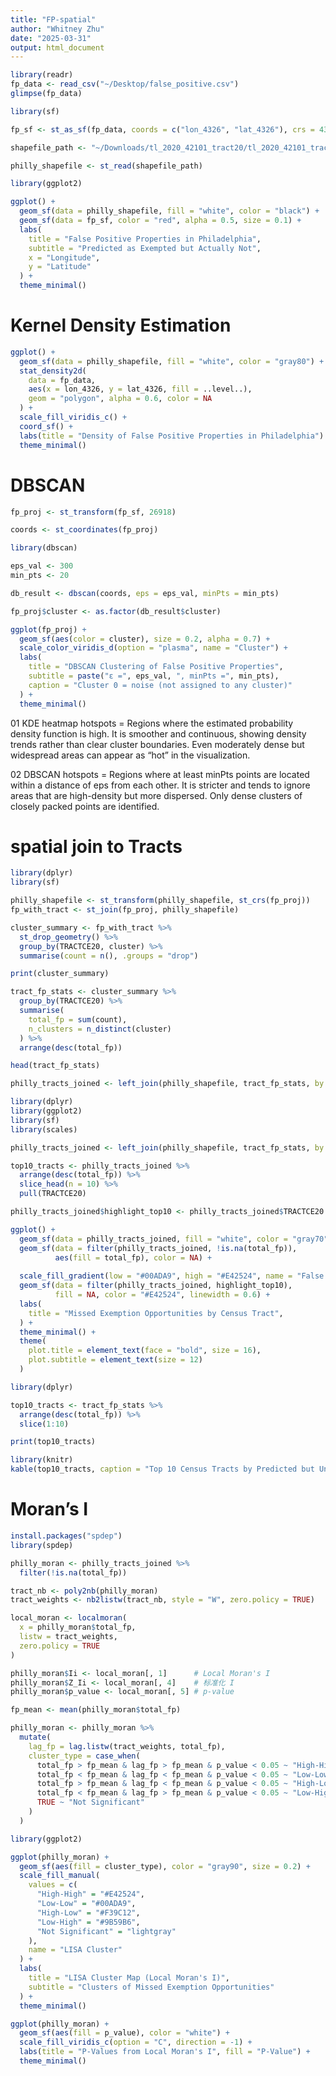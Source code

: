 ```yaml
---
title: "FP-spatial"
author: "Whitney Zhu"
date: "2025-03-31"
output: html_document
---
```


```r
library(readr)
fp_data <- read_csv("~/Desktop/false_positive.csv")
glimpse(fp_data)
```

```r
library(sf)

fp_sf <- st_as_sf(fp_data, coords = c("lon_4326", "lat_4326"), crs = 4326)
```

```r
shapefile_path <- "~/Downloads/tl_2020_42101_tract20/tl_2020_42101_tract20.shp"

philly_shapefile <- st_read(shapefile_path)
```

```r
library(ggplot2)

ggplot() +
  geom_sf(data = philly_shapefile, fill = "white", color = "black") +  
  geom_sf(data = fp_sf, color = "red", alpha = 0.5, size = 0.1) +       
  labs(
    title = "False Positive Properties in Philadelphia",
    subtitle = "Predicted as Exempted but Actually Not",
    x = "Longitude",
    y = "Latitude"
  ) +
  theme_minimal()
```
# Kernel Density Estimation
```r
ggplot() +
  geom_sf(data = philly_shapefile, fill = "white", color = "gray80") +
  stat_density2d(
    data = fp_data, 
    aes(x = lon_4326, y = lat_4326, fill = ..level..), 
    geom = "polygon", alpha = 0.6, color = NA
  ) +
  scale_fill_viridis_c() +
  coord_sf() +
  labs(title = "Density of False Positive Properties in Philadelphia") +
  theme_minimal()

```

# DBSCAN
```r
fp_proj <- st_transform(fp_sf, 26918)

coords <- st_coordinates(fp_proj)
```


```r
library(dbscan)

eps_val <- 300   
min_pts <- 20    

db_result <- dbscan(coords, eps = eps_val, minPts = min_pts)

fp_proj$cluster <- as.factor(db_result$cluster)
```

```r
ggplot(fp_proj) +
  geom_sf(aes(color = cluster), size = 0.2, alpha = 0.7) +
  scale_color_viridis_d(option = "plasma", name = "Cluster") +
  labs(
    title = "DBSCAN Clustering of False Positive Properties",
    subtitle = paste("ε =", eps_val, ", minPts =", min_pts),
    caption = "Cluster 0 = noise (not assigned to any cluster)"
  ) +
  theme_minimal()
```



01 KDE heatmap hotspots = Regions where the estimated probability density function is high.
It is smoother and continuous, showing density trends rather than clear cluster boundaries.
Even moderately dense but widespread areas can appear as "hot" in the visualization.

02 DBSCAN hotspots = Regions where at least minPts points are located within a distance of eps from each other.
It is stricter and tends to ignore areas that are high-density but more dispersed.
Only dense clusters of closely packed points are identified.


# spatial join to Tracts

```r

library(dplyr)
library(sf)

philly_shapefile <- st_transform(philly_shapefile, st_crs(fp_proj))
fp_with_tract <- st_join(fp_proj, philly_shapefile)

cluster_summary <- fp_with_tract %>%
  st_drop_geometry() %>%
  group_by(TRACTCE20, cluster) %>%
  summarise(count = n(), .groups = "drop")

print(cluster_summary)
```

```r
tract_fp_stats <- cluster_summary %>%
  group_by(TRACTCE20) %>%
  summarise(
    total_fp = sum(count),
    n_clusters = n_distinct(cluster)
  ) %>%
  arrange(desc(total_fp))

head(tract_fp_stats)
```

```r
philly_tracts_joined <- left_join(philly_shapefile, tract_fp_stats, by = "TRACTCE20")
```

```r
library(dplyr)
library(ggplot2)
library(sf)
library(scales)

philly_tracts_joined <- left_join(philly_shapefile, tract_fp_stats, by = "TRACTCE20")

top10_tracts <- philly_tracts_joined %>%
  arrange(desc(total_fp)) %>%
  slice_head(n = 10) %>%
  pull(TRACTCE20)

philly_tracts_joined$highlight_top10 <- philly_tracts_joined$TRACTCE20 %in% top10_tracts

ggplot() +
  geom_sf(data = philly_tracts_joined, fill = "white", color = "gray70", size = 0.3) +
  geom_sf(data = filter(philly_tracts_joined, !is.na(total_fp)),
          aes(fill = total_fp), color = NA) +
  
  scale_fill_gradient(low = "#00ADA9", high = "#E42524", name = "False Positive Count") +
  geom_sf(data = filter(philly_tracts_joined, highlight_top10),
          fill = NA, color = "#E42524", linewidth = 0.6) +
  labs(
    title = "Missed Exemption Opportunities by Census Tract",
  ) +
  theme_minimal() +
  theme(
    plot.title = element_text(face = "bold", size = 16),
    plot.subtitle = element_text(size = 12)
  )
```

```r
library(dplyr)

top10_tracts <- tract_fp_stats %>%
  arrange(desc(total_fp)) %>%
  slice(1:10)

print(top10_tracts)

library(knitr)
kable(top10_tracts, caption = "Top 10 Census Tracts by Predicted but Unclaimed Exemptions")

```





# Moran's I
```r
install.packages("spdep")  
library(spdep)
```

```r
philly_moran <- philly_tracts_joined %>% 
  filter(!is.na(total_fp))

tract_nb <- poly2nb(philly_moran)
tract_weights <- nb2listw(tract_nb, style = "W", zero.policy = TRUE)
```

```r
local_moran <- localmoran(
  x = philly_moran$total_fp,
  listw = tract_weights,
  zero.policy = TRUE
)

philly_moran$Ii <- local_moran[, 1]      # Local Moran's I
philly_moran$Z_Ii <- local_moran[, 4]    # 标准化 I
philly_moran$p_value <- local_moran[, 5] # p-value

```

```r
fp_mean <- mean(philly_moran$total_fp)

philly_moran <- philly_moran %>%
  mutate(
    lag_fp = lag.listw(tract_weights, total_fp),
    cluster_type = case_when(
      total_fp > fp_mean & lag_fp > fp_mean & p_value < 0.05 ~ "High-High",
      total_fp < fp_mean & lag_fp < fp_mean & p_value < 0.05 ~ "Low-Low",
      total_fp > fp_mean & lag_fp < fp_mean & p_value < 0.05 ~ "High-Low",
      total_fp < fp_mean & lag_fp > fp_mean & p_value < 0.05 ~ "Low-High",
      TRUE ~ "Not Significant"
    )
  )
```

```r
library(ggplot2)

ggplot(philly_moran) +
  geom_sf(aes(fill = cluster_type), color = "gray90", size = 0.2) +
  scale_fill_manual(
    values = c(
      "High-High" = "#E42524",
      "Low-Low" = "#00ADA9",
      "High-Low" = "#F39C12",
      "Low-High" = "#9B59B6",
      "Not Significant" = "lightgray"
    ),
    name = "LISA Cluster"
  ) +
  labs(
    title = "LISA Cluster Map (Local Moran's I)",
    subtitle = "Clusters of Missed Exemption Opportunities"
  ) +
  theme_minimal()

```


```r
ggplot(philly_moran) +
  geom_sf(aes(fill = p_value), color = "white") +
  scale_fill_viridis_c(option = "C", direction = -1) +
  labs(title = "P-Values from Local Moran's I", fill = "P-Value") +
  theme_minimal()
```

